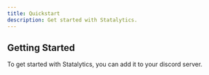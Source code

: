 ```yaml
---
title: Quickstart
description: Get started with Statalytics.
---
```


## Getting Started

To get started with Statalytics, you can add it to your discord server.


<LinkCard
  title="Add Statalytics to your Discord Server"
  href="https://statalytics.net/invite"
  description="Add Statalytics to your Discord server to get started with the bot."
  target="_blank"
/>
